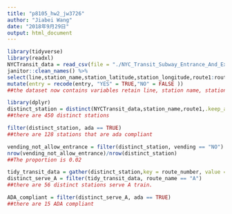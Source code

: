 ```yaml
---
title: "p8105_hw2_jw3726"
author: "Jiabei Wang"
date: "2018年9月29日"
output: html_document
---
```


```r
library(tidyverse)
library(readxl)
NYCTransit_data = read_csv(file = "./NYC_Transit_Subway_Entrance_And_Exit_Data (1).csv")  %>%
janitor::clean_names() %>%
select(line,station_name,station_latitude,station_longitude,route1:route11,entry,vending,entrance_type,ada,ada_notes) %>%
mutate(entry = recode(entry, "YES" = TRUE,"NO" = FALSE ))
##the dataset now contains variables retain line, station name, station latitude,station longitude, routes served, entry, vending, entrance type, and ADA compliance. (not finish)

library(dplyr)
distinct_station = distinct(NYCTransit_data,station_name,route1,.keep_all = TRUE) 
##there are 450 distinct stations

filter(distinct_station, ada == TRUE)
##there are 128 stations that are ada compliant 

vending_not_allow_entrance = filter(distinct_station, vending == "NO")
nrow(vending_not_allow_entrance)/nrow(distinct_station)
##The proportion is 0.02

tidy_transit_data = gather(distinct_station,key = route_number, value = route_name, route1:route11) 
distinct_serve_A = filter(tidy_transit_data, route_name == "A")
##there are 56 distinct stations serve A train. 

ADA_compliant = filter(distinct_serve_A, ada == TRUE) 
##there are 15 ADA compliant
```

